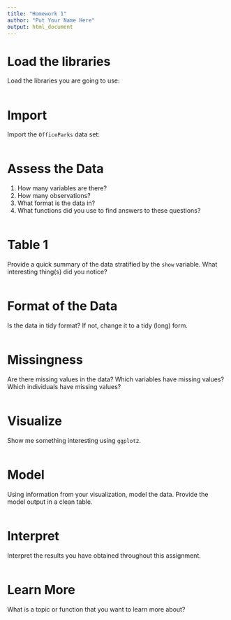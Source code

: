 ```yaml
---
title: "Homework 1"
author: "Put Your Name Here"
output: html_document
---
```


# Load the libraries 
Load the libraries you are going to use:
```r

```


# Import 
Import the `OfficeParks` data set:
```r

```


# Assess the Data
1. How many variables are there? 
2. How many observations? 
3. What format is the data in? 
4. What functions did you use to find answers to these questions?
```r

```


# Table 1
Provide a quick summary of the data stratified by the `show` variable. What interesting thing(s) did you notice?
```r

```


# Format of the Data
Is the data in tidy format? If not, change it to a tidy (long) form.
```r

```


# Missingness
Are there missing values in the data? Which variables have missing values? Which individuals have missing values?
```r

```


# Visualize
Show me something interesting using `ggplot2`.
```r

```


# Model
Using information from your visualization, model the data. Provide the model output in a clean table.
```r

```


# Interpret 
Interpret the results you have obtained throughout this assignment.
```r

```


# Learn More
What is a topic or function that you want to learn more about?


